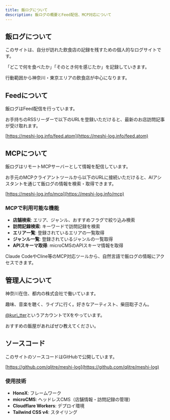 ```yaml
---
title: 飯ログについて
description: 飯ログの概要とFeed配信、MCP対応について
---
```


## 飯ログについて
このサイトは、自分が訪れた飲食店の記録を残すための個人的なログサイトです。

「どこで何を食べたか」「そのとき何を感じたか」を記録していきます。

行動範囲から神奈川・東京エリアの飲食店が中心になります。

## Feedについて
飯ログはFeed配信を行っています。

お手持ちのRSSリーダーで以下のURLを登録いただけると、最新のお店訪問記事が受け取れます。

[https://meshi-log.info/feed.atom](https://meshi-log.info/feed.atom)

## MCPについて
飯ログはリモートMCPサーバーとして情報を配信しています。

お手元のMCPクライアントツールから以下のURLに接続いただけると、AIアシスタントを通じて飯ログの情報を検索・取得できます。

[https://meshi-log.info/mcp](https://meshi-log.info/mcp)

### MCPで利用可能な機能
- **店舗検索**: エリア、ジャンル、おすすめフラグで絞り込み検索
- **訪問記録検索**: キーワードで訪問記録を検索
- **エリア一覧**: 登録されているエリアの一覧取得
- **ジャンル一覧**: 登録されているジャンルの一覧取得
- **APIスキーマ取得**: microCMSのAPIスキーマ情報を取得

Claude CodeやCline等のMCP対応ツールから、自然言語で飯ログの情報にアクセスできます。

## 管理人について
神奈川在住、都内の株式会社で働いています。

趣味、音楽を聴く、ライブに行く。好きなアーティスト、柴田聡子さん。

[@kuri_tter](https://x.com/kuri_tter)というアカウントでXをやっています。

おすすめの飯屋があればぜひ教えてください。

## ソースコード
このサイトのソースコードはGitHubで公開しています。

[https://github.com/qlitre/meshi-log](https://github.com/qlitre/meshi-log)

### 使用技術
- **HonoX**: フレームワーク
- **microCMS**: ヘッドレスCMS（店舗情報・訪問記録の管理）
- **Cloudflare Workers**: デプロイ環境
- **Tailwind CSS v4**: スタイリング